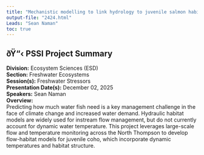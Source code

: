 ```yaml
---
title: "Mechanistic modelling to link hydrology to juvenile salmon habitat quality and productivity"
output-file: "2424.html"
Leads: "Sean Naman"
toc: true
---
```


## ðŸ“‹ PSSI Project Summary

**Division:** Ecosystem Sciences (ESD)  
**Section:** Freshwater Ecosystems  
**Session(s):** Freshwater Stressors  
**Presentation Date(s):** December 02, 2025  
**Speakers:** Sean Naman  
**Overview:**  
Predicting how much water fish need is a key management challenge in the face of climate change and increased water demand. Hydraulic habitat models are widely used for instream flow management, but do not currently account for dynamic water temperature. This project leverages large-scale flow and temperature monitoring across the North Thompson to develop flow-habitat models for juvenile coho, which incorporate dynamic temperatures and habitat structure.   


